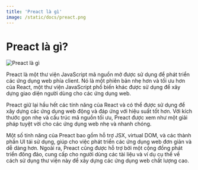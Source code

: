 ```yaml
---
title: 'Preact là gì'
image: /static/docs/preact.png
---
```


# Preact là gì?

![Preact là gì](/static/docs/preact.png)

Preact là một thư viện JavaScript mã nguồn mở được sử dụng để phát triển các ứng dụng web phía client. Nó là một phiên bản nhẹ hơn và tối ưu hơn của React, một thư viện JavaScript phổ biến khác được sử dụng để xây dựng giao diện người dùng cho các ứng dụng web.

Preact giữ lại hầu hết các tính năng của React và có thể được sử dụng để xây dựng các ứng dụng web động và đáp ứng với hiệu suất tốt hơn. Với kích thước gọn nhẹ và cấu trúc mã nguồn tối ưu, Preact được xem như một giải pháp tuyệt vời cho các ứng dụng web nhẹ và nhanh chóng.

Một số tính năng của Preact bao gồm hỗ trợ JSX, virtual DOM, và các thành phần UI tái sử dụng, giúp cho việc phát triển các ứng dụng web đơn giản và dễ dàng hơn. Ngoài ra, Preact cũng được hỗ trợ bởi một cộng đồng phát triển đông đảo, cung cấp cho người dùng các tài liệu và ví dụ cụ thể về cách sử dụng thư viện này để xây dựng các ứng dụng web chất lượng cao.
